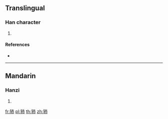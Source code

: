 ==Translingual==

===Han character===
{{Han char|rn=94|rad=犬|as=04|sn=7|four=|canj=KHJB}}

# {{defn|Han|sort=犬04}}

====References====
* {{Han ref|kx=0706.240|dkj=20264|dj=1119.170|hdz=21335.050|uh=72BB|ud=29371}}

----

==Mandarin==

===Hanzi===
{{cmn-hanzi|pin=[[bó]] ([[bo2]])|wg=po<sup>2</sup>}}

# {{defn|lang=cmn|sort=犬04}}

[[fr:犻]]
[[pl:犻]]
[[th:犻]]
[[zh:犻]]